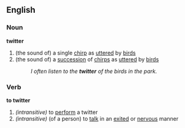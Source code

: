 ==English==
===Noun===
'''twitter'''
#(the sound of) a single [[chirp]] as [[utter]]ed by [[bird]]s
#(the sound of) a [[succession]] of [[chirp]]s as [[utter]]ed by [[bird]]s
#:''I often listen to the '''twitter''' of the birds in the park.''
===Verb===
'''to twitter'''
#''(intransitive)'' to [[perform]] a twitter
#''(intransitive)'' (of a person) to [[talk]] in an [[exite]]d or [[nervous]] manner